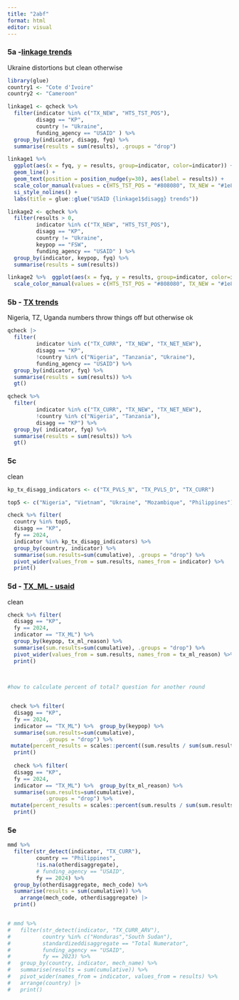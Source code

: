 ```yaml
---
title: "2abf"
format: html
editor: visual
---
```


### 5a -[linkage trends](https://tableau.usaid.gov/views/KeyPopulationsDashboard/2_aTestingandLinkageTrends/40426f3a-6e0b-4ada-897c-dfe5461884db/17a3ec3f-a566-49cb-add4-e53293d0ba54?:display_count=n&:showVizHome=n&:origin=viz_share_link)

Ukraine distortions but clean otherwise

```r
library(glue)
country1 <- "Cote d'Ivoire"
country2 <- "Cameroon"

linkage1 <- qcheck %>%
  filter(indicator %in% c("TX_NEW", "HTS_TST_POS"),
         disagg == "KP",
         country != "Ukraine",
         funding_agency == "USAID" ) %>%
  group_by(indicator, disagg, fyq) %>%
  summarise(results = sum(results), .groups = "drop") 

linkage1 %>%  
  ggplot(aes(x = fyq, y = results, group=indicator, color=indicator)) + 
  geom_line() + 
  geom_text(position = position_nudge(y=30), aes(label = results)) +
  scale_color_manual(values = c(HTS_TST_POS = "#808080", TX_NEW = "#1e87a5")) +
  si_style_nolines() + 
  labs(title = glue::glue("USAID {linkage1$disagg} trends"))

linkage2 <- qcheck %>%
  filter(results > 0,
         indicator %in% c("TX_NEW", "HTS_TST_POS"),
         disagg == "KP",
         country != "Ukraine",
         keypop == "FSW",
         funding_agency == "USAID" ) %>%
  group_by(indicator, keypop, fyq) %>%
  summarise(results = sum(results)) 

linkage2 %>%  ggplot(aes(x = fyq, y = results, group=indicator, color=indicator)) + geom_line() + geom_text(position = position_nudge(y=30), aes(label = results)) +
  scale_color_manual(values = c(HTS_TST_POS = "#808080", TX_NEW = "#1e87a5")) + si_style_nolines() + labs(title = glue("USAID {linkage2$keypop} trends"))

```

### 5b - [TX trends](https://tableau.usaid.gov/views/KeyPopulationsDashboard/2_bTXTrends/cec16239-2ef8-43d9-ad2e-c6f04068e95b/6571f6c6-2393-4c5f-a7dd-718a22cf582a?:display_count=n&:showVizHome=n&:origin=viz_share_link)

Nigeria, TZ, Uganda numbers throw things off but otherwise ok

```r
qcheck |> 
  filter(
         indicator %in% c("TX_CURR", "TX_NEW", "TX_NET_NEW"),
         disagg == "KP",
         !country %in% c("Nigeria", "Tanzania", "Ukraine"),
         funding_agency == "USAID") %>%
  group_by(indicator, fyq) %>%
  summarise(results = sum(results)) %>% 
  gt()

qcheck %>%
  filter(
         indicator %in% c("TX_CURR", "TX_NEW", "TX_NET_NEW"),
         !country %in% c("Nigeria", "Tanzania"),
         disagg == "KP") %>%
  group_by( indicator, fyq) %>%
  summarise(results = sum(results)) %>%
  gt()
```

### 5c

clean

```r
kp_tx_disagg_indicators <- c("TX_PVLS_N", "TX_PVLS_D", "TX_CURR")

top5 <- c("Nigeria", "Vietnam", "Ukraine", "Mozambique", "Philippines")

check %>% filter(
  country %in% top5,
  disagg == "KP", 
  fy == 2024,
  indicator %in% kp_tx_disagg_indicators) %>%
  group_by(country, indicator) %>%
  summarise(sum.results=sum(cumulative), .groups = "drop") %>% 
  pivot_wider(values_from = sum.results, names_from = indicator) %>%
  print()
```

### 5d - [TX_ML - usaid](https://tableau.usaid.gov/views/KeyPopulationsDashboard/6_bKPTX_ML/a3af8b22-db55-446a-aa16-a94b51cc9e18/90c15629-ec9e-4370-b271-f788df6f3d9c?:display_count=n&:showVizHome=n&:origin=viz_share_link)

clean

```r
check %>% filter(
  disagg == "KP", 
  fy == 2024,
  indicator == "TX_ML") %>%
  group_by(keypop, tx_ml_reason) %>%
  summarise(sum.results=sum(cumulative), .groups = "drop") %>% 
  pivot_wider(values_from = sum.results, names_from = tx_ml_reason) %>%
  print()
 

 
#how to calculate percent of total? question for another round


 check %>% filter(
  disagg == "KP", 
  fy == 2024,
  indicator == "TX_ML") %>%  group_by(keypop) %>%
  summarise(sum.results=sum(cumulative),
            .groups = "drop") %>% 
 mutate(percent_results = scales::percent((sum.results / sum(sum.results)))) %>%
  print()
 
  check %>% filter(
  disagg == "KP", 
  fy == 2024,
  indicator == "TX_ML") %>%  group_by(tx_ml_reason) %>%
  summarise(sum.results=sum(cumulative),
            .groups = "drop") %>% 
 mutate(percent_results = scales::percent(sum.results / sum(sum.results))) %>%
  print()
```

### 5e

```r
mmd %>% 
  filter(str_detect(indicator, "TX_CURR"),
         country == "Philippines",
         !is.na(otherdisaggregate),
         # funding_agency == "USAID",
         fy == 2024) %>%
  group_by(otherdisaggregate, mech_code) %>%
  summarise(results = sum(cumulative)) %>%
    arrange(mech_code, otherdisaggregate) |> 
  print()


# mmd %>%
#   filter(str_detect(indicator, "TX_CURR_ARV"),
#          country %in% c("Honduras","South Sudan"),
#          standardizeddisaggregate == "Total Numerator",
#          funding_agency == "USAID",
#          fy == 2023) %>%
#   group_by(country, indicator, mech_name) %>%
#   summarise(results = sum(cumulative)) %>%
#   pivot_wider(names_from = indicator, values_from = results) %>%
#   arrange(country) |> 
#   print()
```
